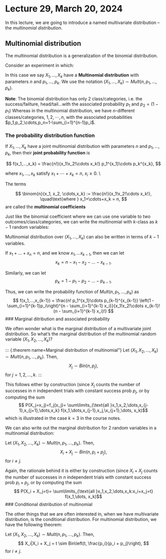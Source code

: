 # Lecture 29, March 20, 2024

In this lecture, we are going to introduce a named multivariate distribution -- the *multinomial distribution*.

## Multinomial distribution

The multinomial distribution is a generalization of the binomial distribution.

::: {.definition name="Multinomial distribution"}
Consider an experiment in which:

\begin{enumerate}
\item Individual trials have *$k$ possible outcomes*, and the probabilities of each individual outcome are denoted $p_i,\;1\le i \le k$, so that *$p_1+p_2+\cdots+p_k=1$*.

\item *Trials* are *independently repeated $n$* times, with $X_i$ denoting the number of times outcome $i$ occurred, so that $X_1+X_2+\cdots+X_k = n$.
\end{enumerate}
\pause
In this case we say $X_1,...,X_k$ have a **Multinomial distribution** with parameters $n$ and $p_1,...,p_k$. We use the notation $(X_1,...,X_k) \sim Mult(n,p_1,...,p_k)$. 
:::

**Note**: The binomial distribution has only 2 class/categories, i.e. the success/failture, head/tail...with the associated probability $p_1$ and $p_2=(1-p_1)$ Whereas in the multinomial distribution, we have $n$-different classes/categories, $1,2,\cdots,n$, with the associated probabilities $p_1,p_2,\cdots,p_n=1-\sum_{i=1}^{n-1}p_i$.

### The probability distribution function

If $X_1,...,X_k$ have a joint multinomial distribution with parameters $n$ and $p_1,...,p_k$, then their **joint probability function** is

$$
f(x_1,...,x_k) = \frac{n!}{x_1!x_2!\cdots x_k!} p_1^{x_1}\cdots p_k^{x_k},
$$

where $x_1,...,x_k$ satisfy $x_1+\cdots+x_k = n$, $x_i \ge 0$. \\
\pause
\medskip

The terms

$$
\binom{n}{x_1, x_2, \cdots,x_k} := \frac{n!}{x_1!x_2!\cdots x_k!}, \quad\text{where } x_1+\cdots+x_k = n,
$$
are called the **multinomial coefficients**

Just like the binomial coefficient where we can use one variable to two outcomes/class/categories, we can write the multinomial with $k$-class as $k-1$ random variables:

Multinomial distribution over $(X_1, \ldots, X_k)$ can also be written in terms of $k-1$ variables.
    
If $x_1 + \ldots + x_n = n$, and we know $x_1, \ldots x_{k-1}$, then we can let
$$
x_k = n - x_1 - x_2 - \ldots - x_{k-1}.
$$

Similarly, we can let
$$
p_k = 1 - p_1 - p_2 - \ldots - p_{k-1}.
$$
    
Thus, we can write the probability function of $Mult(n, p_1, \ldots, p_k)$ as
$$
f(x_1,...,x_{k-1}) = \frac{n! p_1^{x_1}\cdots p_{k-1}^{x_{k-1}} \left(1 - \sum_{i=1}^{k-1}p_i\right)^{n - \sum_{i=1}^{k-1} x_i}}{x_1!x_2!\cdots x_{k-1}! (n - \sum_{i=1}^{k-1} x_i)!}
$$
### Marginal ditribution and associated probability

We often wonder what is the marginal distribution of a multivariate joint distribution. So what's the marginal distribution of the multinomial random variable $(X_1, X_2, \ldots, X_k)$?


::: {.theorem name=Marginal distribution of multinomial"}
 Let $(X_1, X_2, \ldots, X_k) \sim Mult(n, p_1, \ldots, p_k)$.
        Then,
        $$
        X_j \sim Bin(n, p_j),
        $$
        for $j = 1, 2, \ldots, k$.
:::

This follows either by construction (since $X_j$ counts the number of successes in $n$ independent trials with constant success prob $p_j$, or by computing the sum
    $$ P(X_j=x_j)=f_j(x_j)= \sum\limits_{\text{all }x_1,x_2,\dots,x_{j-1},x_{j+1},\dots,x_k} f(x_1,\dots,x_{j-1},x_j,\x_{j+1},\dots, x_k)$$
which is illustrated in the case $k=3$ in the course notes. 

We can also write out the marginal distribution for 2 random variables in a multinomial distribution:

::: {.theorem name="Sum of individual rvs in multinomial"}
Let $(X_1, X_2, \ldots, X_k) \sim Mult(n, p_1, \ldots, p_k)$. Then,
        $$
        X_i + X_j \sim Bin(n, p_i + p_j),
        $$
        for $i \neq j$.
:::

Again, the rationale behind it is either by construction (since $X_i+X_j$ counts the number of successes in $n$ independent trials with constant success prob $p_i+p_j$,
or by computing the sum
$$ P(X_i + X_j=t)= \sum\limits_{\text{all }x_1,x_2,\dots,x_k:x_i+x_j=t} f(x_1,\dots, x_k)$$
### Conditional distribution of multinomial

The other things that we are often interested in, when we have multivariate distribution, is the conditional distribution. For multinomial distribution, we have the following theorem:

::: {.theorem name="Conditional distribution of multinomial"}
Let $(X_1, X_2, \ldots, X_k) \sim Mult(n, p_1, \ldots, p_k)$.
Then,
$$
X_i|X_i + X_j = t \sim Bin\left(t, \frac{p_i}{p_i + p_j}\right),
$$
for $i \neq j$.
:::